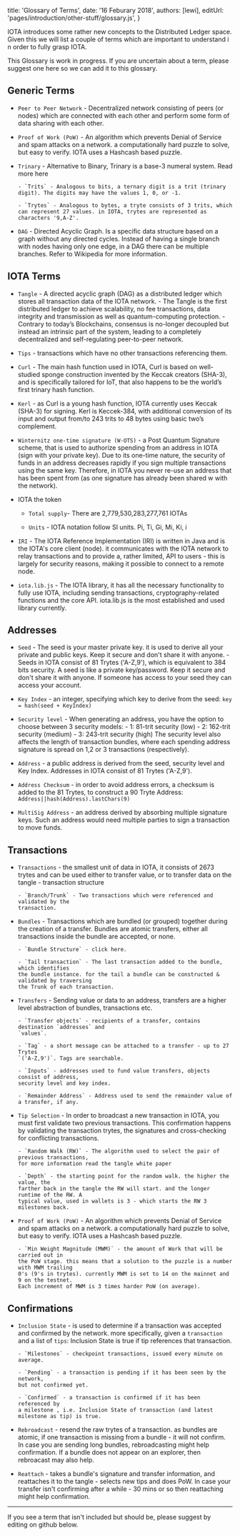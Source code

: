

title: 'Glossary of Terms',
date: '16 Feburary 2018',
authors: [lewi],
editUrl: 'pages/introduction/other-stuff/glossary.js',
}


IOTA introduces some rather new concepts to the Distributed Ledger space.  
Given this we will list a couple of terms which are important to understand i
n order to fully grasp IOTA.

This Glossary is work in progress. If you are uncertain about a term,
please suggest one here so we can add it to this glossary.

## Generic Terms

- `Peer to Peer Network` - Decentralized network consisting of peers (or nodes)
  which are connected with each other and perform some form of data sharing
  with each other.

- `Proof of Work (PoW)` - An algorithm which prevents Denial of Service and spam
  attacks on a network. a computationally hard puzzle to solve, but easy to
  verify. IOTA uses a Hashcash based puzzle.

- `Trinary` - Alternative to Binary, Trinary is a base-3 numeral system. Read more here

      - `Trits` - Analogous to bits, a ternary digit is a trit (trinary digit). The digits may have the values 1, 0, or -1.

      - `Trytes` - Analogous to bytes, a tryte consists of 3 trits, which can represent 27 values. in IOTA, trytes are represented as characters '9,A-Z'.

- `DAG` - Directed Acyclic Graph. Is a specific data structure based on a
  graph without any directed cycles. Instead of having a single branch with
  nodes having only one edge, in a DAG there can be multiple branches. Refer to
  Wikipedia for more information.

## IOTA Terms

- `Tangle` - A directed acyclic graph (DAG) as a distributed ledger which
  stores all transaction data of the IOTA network. - The Tangle is the first distributed ledger to achieve scalability,
  no fee transactions, data integrity and transmission as well as
  quantum-computing protection. - Contrary to today’s Blockchains,
  consensus is no-longer decoupled but instead an intrinsic part of
  the system, leading to a completely decentralized and self-regulating
  peer-to-peer network.

- `Tips` - transactions which have no other transactions referencing them.

- `Curl` - The main hash function used in IOTA, Curl is based on well-studied
  sponge construction invented by the Keccak creators (SHA-3), and is specifically
  tailored for IoT, that also happens to be the world’s first trinary hash function.

- `Kerl` - as Curl is a young hash function, IOTA currently uses Keccak (SHA-3)
  for signing. Kerl is Keccek-384, with additional conversion of its input and output
  from/to 243 trits to 48 bytes using basic two’s complement.

- `Winternitz one-time signature (W-OTS)` - a Post Quantum Signature scheme, that
  is used to authorize spending from an address in IOTA (sign with your private key).
  Due to its one-time nature, the security of funds in an address decreases rapidly if
  you sign multiple transactions using the same key. Therefore, in IOTA you never re-use
  an address that has been spent from (as one signature has already been shared w
  with the network).

- IOTA the token

  - `Total supply`- There are 2,779,530,283,277,761 IOTAs

  - `Units` - IOTA notation follow SI units. Pi, Ti, Gi, Mi, Ki, i

- `IRI` - The IOTA Reference Implementation (IRI) is written in Java and is the
  IOTA's core client (node). it communicates with the IOTA network to relay transactions
  and to provide a, rather limited, API to users - this is largely for security reasons,
  making it possible to connect to a remote node.

- `iota.lib.js` - The IOTA library, it has all the necessary functionality to fully use
  IOTA, including sending transactions, cryptography-related functions and the core API.
  iota.lib.js is the most established and used library currently.

## Addresses

- `Seed` - The seed is your master private key. it is used to derive all your
  private and public keys. Keep it secure and don't share it with anyone. - Seeds in IOTA consist of 81 Trytes ('A-Z,9'), which is equivalent to 384 bits security.
  A seed is like a private key/password. Keep it secure and don't share it with
  anyone. If someone has access to your seed they can access your account.

- `Key Index` - an integer, specifying which key to derive from the seed: `key = hash(seed + KeyIndex)`

- `Security level` - When generating an address, you have the option
  to choose between 3 security models: - 1: 81-trit security (low) - 2: 162-trit security (medium) - 3: 243-trit security (high)
  The security level also affects the length of transaction bundles, where
  each spending address signature is spread on 1,2 or 3 transactions (respectively).
- `Address` - a public address is derived from the seed, security level and Key Index.
  Addresses in IOTA consist of 81 Trytes ('A-Z,9').

- `Address Checksum` - in order to avoid address errors, a checksum is added to the
  81 Trytes, to construct a 90 Tryte Address: `Address||hash(Address).lastChars(9)`

- `MultiSig Address` - an address derived by absorbing multiple signature keys.
  Such an address would need multiple parties to sign a transaction to move funds.

## Transactions

- `Transactions` - the smallest unit of data in IOTA, it consists of 2673 trytes
  and can be used either to transfer value, or to transfer data on the tangle - transaction
  structure

      - `Branch/Trunk` - Two transactions which were referenced and validated by the
      transaction.

- `Bundles` - Transactions which are bundled (or grouped) together during the creation of
  a transfer. Bundles are atomic transfers, either all transactions inside the bundle are
  accepted, or none.

      - `Bundle Structure` - click here.

      - `Tail transaction` - The last transaction added to the bundle, which identifies
      the bundle instance. for the tail a bundle can be constructed & validated by traversing
      the Trunk of each transaction.

- `Transfers` - Sending value or data to an address, transfers are a higher level
  abstraction of bundles, transactions etc.

      - `Transfer objects` - recipients of a transfer, contains destination `addresses` and
      `values`.

      - `Tag` - a short message can be attached to a transfer - up to 27 Trytes
      `('A-Z,9')`. Tags are searchable.

      - `Inputs` - addresses used to fund value transfers, objects consist of address,
      security level and key index.

      - `Remainder Address` - Address used to send the remainder value of a transfer, if any.

- `Tip Selection` - In order to broadcast a new transaction in IOTA, you must first
  validate two previous transactions. This confirmation happens by validating the
  transaction trytes, the signatures and cross-checking for conflicting transactions.

      - `Random Walk (RW)` - The algorithm used to select the pair of previous transactions,
      for more information read the tangle white paper

      - `Depth` - the starting point for the random walk. the higher the value, the
      farther back in the tangle the RW will start. and the longer runtime of the RW. A
      typical value, used in wallets is 3 - which starts the RW 3 milestones back.

- `Proof of Work (PoW)` - An algorithm which prevents Denial of Service and spam
  attacks on a network. a computationally hard puzzle to solve, but easy to verify.
  IOTA uses a Hashcash based puzzle.

      - `Min Weight Magnitude (MWM)` - the amount of Work that will be carried out in
      the PoW stage. this means that a solution to the puzzle is a number with MWM trailing
      0's (9's in trytes). currently MWM is set to 14 on the mainnet and 9 on the testnet.
      Each increment of MWM is 3 times harder PoW (on average).

## Confirmations

- `Inclusion State` - is used to determine if a transaction was accepted and
  confirmed by the network. more specifically, given a `transaction` and a list of `tips`:
  Inclusion State is true if tip references that transaction.

      - `Milestones` - checkpoint transactions, issued every minute on average.

      - `Pending` - a transaction is pending if it has been seen by the network,
      but not confirmed yet.

      - `Confirmed` - a transaction is confirmed if it has been referenced by
      a milestone , i.e. Inclusion State of transaction (and latest milestone as tip) is true.

- `Rebroadcast` - resend the raw trytes of a transaction. as bundles
  are atomic, if one transaction is missing from a bundle - it will not confirm.
  In case you are sending long bundles, rebroadcasting might help confirmation.
  If a bundle does not appear on an explorer, then rebroacast may also help.

- `Reattach` - takes a bundle's signature and transfer information,
  and reattaches it to the tangle - selects new tips and does PoW. In case your
  transfer isn't confirming after a while - 30 mins or so then reattaching might
  help confirmation.

<HR/>

If you see a term that isn't included but should be, please suggest by editing on github below.
